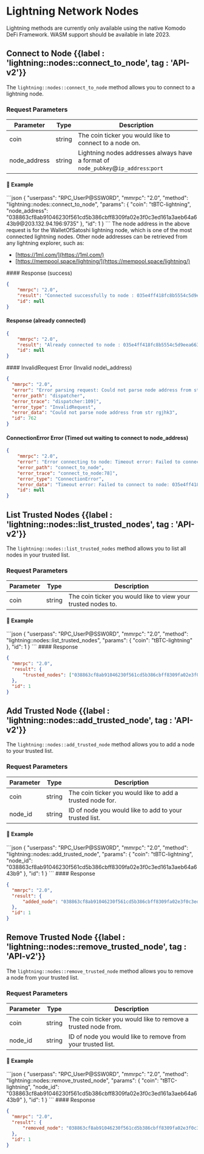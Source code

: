 
# Lightning Network Nodes

<Note>
  Lightning methods are currently only available using the native Komodo DeFi Framework. WASM support should be available in late 2023.
</Note>

## Connect to Node {{label : 'lightning::nodes::connect_to_node', tag : 'API-v2'}}

The `lightning::nodes::connect_to_node` method allows you to connect to a lightning node.

### Request Parameters

| Parameter     | Type   | Description                                                                         |
| ------------- | ------ | ----------------------------------------------------------------------------------- |
| coin          | string | The coin ticker you would like to connect to a node on.                             |
| node\_address | string | Lightning nodes addresses always have a format of `node_pubkey`@`ip_address`:`port` |

#### 📌 Example

<CodeGroup title="Connect to Node" tag="POST" label="lightning::nodes::connect_to_node" mm2MethodDecorate="true">
  ```json
  {
    "userpass": "RPC_UserP@SSW0RD",
    "mmrpc": "2.0",
    "method": "lightning::nodes::connect_to_node",
    "params": {
      "coin": "tBTC-lightning",
      "node_address": "038863cf8ab91046230f561cd5b386cbff8309fa02e3f0c3ed161a3aeb64a643b9@203.132.94.196:9735"
    },
    "id": 1
  }
  ```
</CodeGroup>

<Note>
  The node address in the above request is for the WalletOfSatoshi lightning node, which is one of the most connected lightning nodes.
  Other node addresses can be retrieved from any lightning explorer, such as:

  *   [https://1ml.com/](https://1ml.com/)
  *   [https://mempool.space/lightning/](https://mempool.space/lightning/)
</Note>

<CollapsibleSection expandedText="Hide Response" collapsedText="Show Response">
  #### Response (success)

  ```json
  {
      "mmrpc": "2.0",
      "result": "Connected successfully to node : 035e4ff418fc8b5554c5d9eea66396c227bd429a3251c8cbc711002ba215bfc226@170.75.163.209:9735",
      "id": null
  }
  ```

  #### Response (already connected)

  ```json
  {
      "mmrpc": "2.0",
      "result": "Already connected to node : 035e4ff418fc8b5554c5d9eea66396c227bd429a3251c8cbc711002ba215bfc226@170.75.163.209:9735",
      "id": null
  }
  ```
</CollapsibleSection>

<CollapsibleSection expandedText="Hide Error Responses" collapsedText="Show Error Responses">
  #### InvalidRequest Error (Invalid node\_address)

  ```json
  {
  	"mmrpc": "2.0",
  	"error": "Error parsing request: Could not parse node address from str rgjhk3",
  	"error_path": "dispatcher",
  	"error_trace": "dispatcher:109]",
  	"error_type": "InvalidRequest",
  	"error_data": "Could not parse node address from str rgjhk3",
  	"id": 762
  }
  ```

  #### ConnectionError Error (Timed out waiting to connect to node\_address)

  ```json
  {
      "mmrpc": "2.0",
      "error": "Error connecting to node: Timeout error: Failed to connect to node: 035e4ff418fc8b5554c5d9eea66396c227bd429a3251c8cbc711002ba215bfc226",
      "error_path": "connect_to_node",
      "error_trace": "connect_to_node:78]",
      "error_type": "ConnectionError",
      "error_data": "Timeout error: Failed to connect to node: 035e4ff418fc8b5554c5d9eea66396c227bd429a3251c8cbc711002ba215bfc226",
      "id": null
  }
  ```
</CollapsibleSection>

## List Trusted Nodes {{label : 'lightning::nodes::list_trusted_nodes', tag : 'API-v2'}}

The `lightning::nodes::list_trusted_nodes` method allows you to list all nodes in your trusted list.

### Request Parameters

| Parameter | Type   | Description                                                   |
| --------- | ------ | ------------------------------------------------------------- |
| coin      | string | The coin ticker you would like to view your trusted nodes to. |

#### 📌 Example

<CodeGroup title="List Trusted Nodes" tag="POST" label="lightning::nodes::list_trusted_nodes" mm2MethodDecorate="true">
  ```json
  {
    "userpass": "RPC_UserP@SSW0RD",
    "mmrpc": "2.0",
    "method": "lightning::nodes::list_trusted_nodes",
    "params": {
      "coin": "tBTC-lightning"
    },
    "id": 1
  }
  ```
</CodeGroup>

<CollapsibleSection expandedText="Hide Response" collapsedText="Show Response">
  #### Response

  ```json
  {
  	"mmrpc": "2.0",
  	"result": {
  		"trusted_nodes": ["038863cf8ab91046230f561cd5b386cbff8309fa02e3f0c3ed161a3aeb64a643b9"]
  	},
  	"id": 1
  }
  ```
</CollapsibleSection>

## Add Trusted Node {{label : 'lightning::nodes::add_trusted_node', tag : 'API-v2'}}

The `lightning::nodes::add_trusted_node` method allows you to add a node to your trusted list.

### Request Parameters

| Parameter | Type   | Description                                               |
| --------- | ------ | --------------------------------------------------------- |
| coin      | string | The coin ticker you would like to add a trusted node for. |
| node\_id  | string | ID of node you would like to add to your trusted list.    |

#### 📌 Example

<CodeGroup title="Add Trusted Node" tag="POST" label="lightning::nodes::add_trusted_node" mm2MethodDecorate="true">
  ```json
  {
    "userpass": "RPC_UserP@SSW0RD",
    "mmrpc": "2.0",
    "method": "lightning::nodes::add_trusted_node",
    "params": {
      "coin": "tBTC-lightning",
      "node_id": "038863cf8ab91046230f561cd5b386cbff8309fa02e3f0c3ed161a3aeb64a643b9"
    },
    "id": 1
  }
  ```
</CodeGroup>

<CollapsibleSection expandedText="Hide Response" collapsedText="Show Response">
  #### Response

  ```json
  {
  	"mmrpc": "2.0",
  	"result": {
  		"added_node": "038863cf8ab91046230f561cd5b386cbff8309fa02e3f0c3ed161a3aeb64a643b9"
  	},
  	"id": 1
  }
  ```
</CollapsibleSection>

## Remove Trusted Node {{label : 'lightning::nodes::remove_trusted_node', tag : 'API-v2'}}

The `lightning::nodes::remove_trusted_node` method allows you to remove a node from your trusted list.

### Request Parameters

| Parameter | Type   | Description                                                   |
| --------- | ------ | ------------------------------------------------------------- |
| coin      | string | The coin ticker you would like to remove a trusted node from. |
| node\_id  | string | ID of node you would like to remove from your trusted list.   |

#### 📌 Example

<CodeGroup title="Remove Trusted Node" tag="POST" label="lightning::nodes::remove_trusted_node" mm2MethodDecorate="true">
  ```json
  {
    "userpass": "RPC_UserP@SSW0RD",
    "mmrpc": "2.0",
    "method": "lightning::nodes::remove_trusted_node",
    "params": {
      "coin": "tBTC-lightning",
      "node_id": "038863cf8ab91046230f561cd5b386cbff8309fa02e3f0c3ed161a3aeb64a643b9"
    },
    "id": 1
  }
  ```
</CodeGroup>

<CollapsibleSection expandedText="Hide Response" collapsedText="Show Response">
  #### Response

  ```json
  {
  	"mmrpc": "2.0",
  	"result": {
  		"removed_node": "038863cf8ab91046230f561cd5b386cbff8309fa02e3f0c3ed161a3aeb64a643b9"
  	},
  	"id": 1
  }
  ```
</CollapsibleSection>
